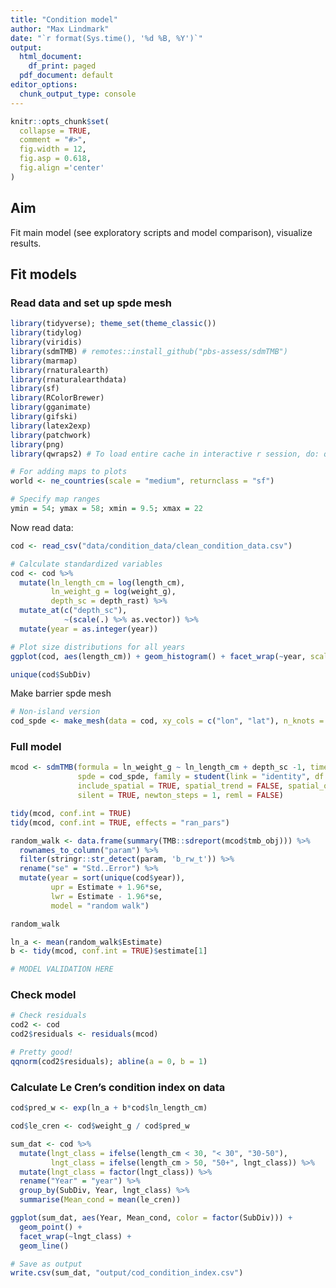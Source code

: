 ```yaml
---
title: "Condition model"
author: "Max Lindmark"
date: "`r format(Sys.time(), '%d %B, %Y')`"
output:
  html_document:
    df_print: paged
  pdf_document: default
editor_options: 
  chunk_output_type: console
---
```


```r
knitr::opts_chunk$set(
  collapse = TRUE,
  comment = "#>",
  fig.width = 12,
  fig.asp = 0.618,
  fig.align ='center'
)
```

## Aim
Fit main model (see exploratory scripts and model comparison), visualize results.

## Fit models
### Read data and set up spde mesh
```r
library(tidyverse); theme_set(theme_classic())
library(tidylog)
library(viridis)
library(sdmTMB) # remotes::install_github("pbs-assess/sdmTMB")
library(marmap)
library(rnaturalearth)
library(rnaturalearthdata)
library(sf)
library(RColorBrewer)
library(gganimate)
library(gifski)
library(latex2exp)
library(patchwork)
library(png)
library(qwraps2) # To load entire cache in interactive r session, do: qwraps2::lazyload_cache_dir(path = "R/analysis/condition_model_cache/html")

# For adding maps to plots
world <- ne_countries(scale = "medium", returnclass = "sf")

# Specify map ranges
ymin = 54; ymax = 58; xmin = 9.5; xmax = 22
```

Now read data:

```r
cod <- read_csv("data/condition_data/clean_condition_data.csv")

# Calculate standardized variables
cod <- cod %>% 
  mutate(ln_length_cm = log(length_cm),
         ln_weight_g = log(weight_g),
         depth_sc = depth_rast) %>%
  mutate_at(c("depth_sc"),
            ~(scale(.) %>% as.vector)) %>% 
  mutate(year = as.integer(year))

# Plot size distributions for all years
ggplot(cod, aes(length_cm)) + geom_histogram() + facet_wrap(~year, scale = "free")

unique(cod$SubDiv)
```

Make barrier spde mesh

```r
# Non-island version
cod_spde <- make_mesh(data = cod, xy_cols = c("lon", "lat"), n_knots = 150, type = "kmeans", seed = 42)
```

### Full model

```r
mcod <- sdmTMB(formula = ln_weight_g ~ ln_length_cm + depth_sc -1, time_varying = ~ 1, data = cod, time = "year",
               spde = cod_spde, family = student(link = "identity", df = 5), ar1_fields = TRUE,
               include_spatial = TRUE, spatial_trend = FALSE, spatial_only = FALSE,
               silent = TRUE, newton_steps = 1, reml = FALSE)

tidy(mcod, conf.int = TRUE)
tidy(mcod, conf.int = TRUE, effects = "ran_pars")

random_walk <- data.frame(summary(TMB::sdreport(mcod$tmb_obj))) %>% 
  rownames_to_column("param") %>%
  filter(stringr::str_detect(param, 'b_rw_t')) %>% 
  rename("se" = "Std..Error") %>% 
  mutate(year = sort(unique(cod$year)),
         upr = Estimate + 1.96*se,
         lwr = Estimate - 1.96*se,
         model = "random walk")

random_walk

ln_a <- mean(random_walk$Estimate)
b <- tidy(mcod, conf.int = TRUE)$estimate[1]

# MODEL VALIDATION HERE
```

### Check model

```r
# Check residuals
cod2 <- cod
cod2$residuals <- residuals(mcod)

# Pretty good!
qqnorm(cod2$residuals); abline(a = 0, b = 1)
```

### Calculate Le Cren's condition index on data

```r
cod$pred_w <- exp(ln_a + b*cod$ln_length_cm)

cod$le_cren <- cod$weight_g / cod$pred_w

sum_dat <- cod %>% 
  mutate(lngt_class = ifelse(length_cm < 30, "< 30", "30-50"),
         lngt_class = ifelse(length_cm > 50, "50+", lngt_class)) %>% 
  mutate(lngt_class = factor(lngt_class)) %>% 
  rename("Year" = "year") %>% 
  group_by(SubDiv, Year, lngt_class) %>% 
  summarise(Mean_cond = mean(le_cren))

ggplot(sum_dat, aes(Year, Mean_cond, color = factor(SubDiv))) +
  geom_point() + 
  facet_wrap(~lngt_class) +
  geom_line()

# Save as output
write.csv(sum_dat, "output/cod_condition_index.csv")
```




